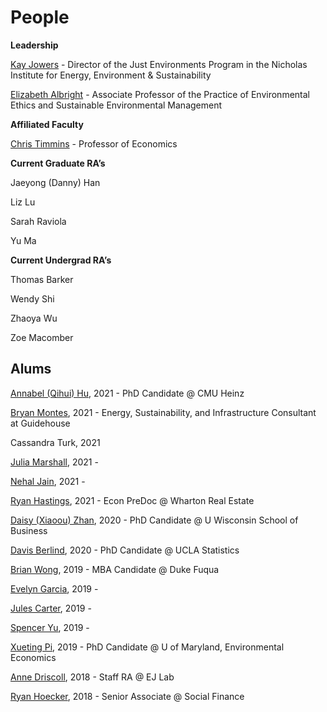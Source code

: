 # People {-}

**Leadership**

[Kay Jowers](https://nicholasinstitute.duke.edu/people/kay-jowers) - Director of the Just Environments Program in the Nicholas Institute for Energy, Environment & Sustainability 

[Elizabeth Albright](https://nicholas.duke.edu/people/faculty/albright) - Associate Professor of the Practice of Environmental Ethics and Sustainable Environmental Management

**Affiliated Faculty**

[Chris Timmins](https://business.wisc.edu/directory/profile/christopher-timmins/) - Professor of Economics

**Current Graduate RA's**

Jaeyong (Danny) Han

Liz Lu 

Sarah Raviola

Yu Ma


**Current Undergrad RA's**

Thomas Barker

Wendy Shi

Zhaoya Wu

Zoe Macomber

## Alums {-}

[Annabel (Qihui) Hu](https://www.heinz.cmu.edu/faculty-research/profiles/hu-qihui/), 2021 - PhD Candidate @ CMU Heinz

[Bryan Montes](https://www.linkedin.com/in/bryan-montes/), 2021 - Energy, Sustainability, and Infrastructure Consultant at Guidehouse

Cassandra Turk, 2021 

[Julia Marshall](), 2021 - 

[Nehal Jain](), 2021 - 

[Ryan Hastings](https://mobile.twitter.com/ryanjhast), 2021 - Econ PreDoc @ Wharton Real Estate

[Daisy (Xiaoou) Zhan](https://business.wisc.edu/directory/profile/xiaoou-zhan/), 2020 - PhD Candidate @ U Wisconsin School of Business

[Davis Berlind](https://davis-berlind.github.io/), 2020 - PhD Candidate @ UCLA Statistics

[Brian Wong](https://www.ornl.gov/staff-profile/brian-wong), 2019 - MBA Candidate @ Duke Fuqua

[Evelyn Garcia](), 2019 - 

[Jules Carter](), 2019 - 

[Spencer Yu](), 2019 - 

[Xueting Pi](https://www.arec.umd.edu/people/graduate-students), 2019 - PhD Candidate @ U of Maryland, Environmental Economics

[Anne Driscoll](http://www.adriscoll.com/), 2018 - Staff RA @ EJ Lab

[Ryan Hoecker](https://socialfinance.org/team/ryan-hoecker/), 2018 - Senior Associate @ Social Finance
